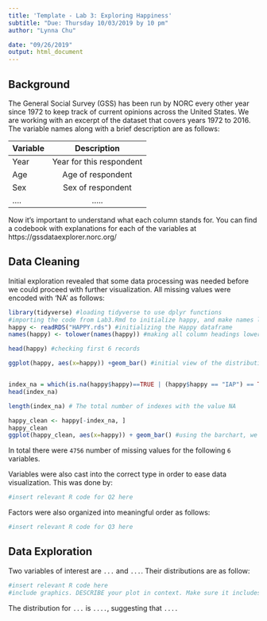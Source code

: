 ```yaml
---
title: 'Template - Lab 3: Exploring Happiness'
subtitle: "Due: Thursday 10/03/2019 by 10 pm"
author: "Lynna Chu"

date: "09/26/2019"
output: html_document
---
```



## Background

The General Social Survey (GSS) has been run by NORC every other year since 1972 to keep track of current opinions across the United States. We are working with an excerpt of the dataset that covers years 1972 to 2016. The variable names along with a brief description are as follows: 

| Variable      | Description   |    
| ------------- |:-------------:| 
| Year          | Year for this respondent | 
| Age           | Age of respondent | 
| Sex           | Sex of respondent     | 
|....           | .....      | 

Now it's important to understand what each column stands for. You can find a codebook with explanations for each of the variables at https://gssdataexplorer.norc.org/

## Data Cleaning 

Initial exploration revealed that some data processing was needed before we could proceed with further visualization. All missing values were encoded with 'NA' as follows:
```r
library(tidyverse) #loading tidyverse to use dplyr functions
#importing the code from Lab3.Rmd to initialize happy, and make names lowercase
happy <- readRDS("HAPPY.rds") #initializing the Happy dataframe
names(happy) <- tolower(names(happy)) #making all column headings lowercase for ease of usability 

head(happy) #checking first 6 records

ggplot(happy, aes(x=happy)) +geom_bar() #initial view of the distribution before dropping NA's


index_na = which(is.na(happy$happy)==TRUE | (happy$happy == "IAP") == TRUE | (happy$happy =="DK") == TRUE ) #used find the the rows where happy column has an NA, DK, or IAP values
head(index_na)

length(index_na) # The total number of indexes with the value NA

happy_clean <- happy[-index_na, ]
happy_clean
ggplot(happy_clean, aes(x=happy)) + geom_bar() #using the barchart, we can see that the NA column was removed

```

In total there were `4756` number of missing values for the following `6` variables. 

Variables were also cast into the correct type in order to ease data visualization. This was done by:
```r
#insert relevant R code for Q2 here
```

Factors were also organized into meaningful order as follows: 
```r
#insert relevant R code for Q3 here
```


## Data Exploration 

Two variables of interest are `...` and `...`. Their distributions are as follow: 
```r
#insert relevant R code here
#include graphics. DESCRIBE your plot in context. Make sure it includes axis labels and appropriate title. 
```

The distribution for `...` is `....`, suggesting that `....` 




